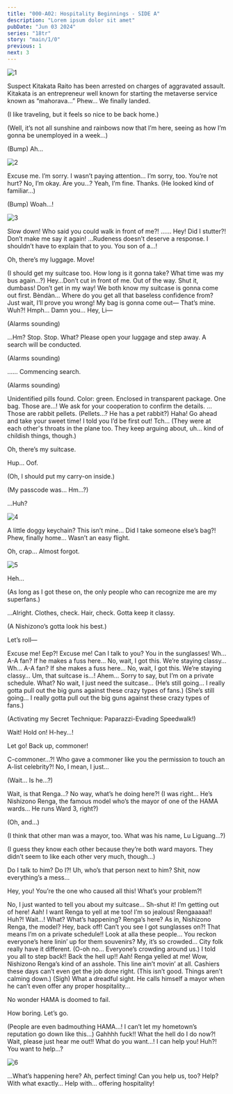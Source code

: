 ```yaml
---
title: "000-A02: Hospitality Beginnings - SIDE A"
description: "Lorem ipsum dolor sit amet"
pubDate: "Jun 03 2024"
series: "18tr"
story: "main/1/0"
previous: 1
next: 3
---
```



<Location name="Tokyo Metropolis International Airport - Baggage Claim"/>

![1](1.png)

<Box type="radio">
Suspect Kitakata Raito has been arrested on charges of aggravated assault. Kitakata is an entrepreneur well known for starting the metaverse service known as “mahorava…”
</Box>

<Bubble mc>
Phew… We finally landed.

(I like traveling, but it feels so nice to be back home.)

(Well, it’s not all sunshine and rainbows now that I’m here, seeing as how I’m gonna be unemployed in a week…)

(Bump) Ah…
</Bubble>

![2](2.png)

<Bubble character="Liguang" name="Man with Long Hair">
Excuse me.
</Bubble>

<Bubble mc>
I’m sorry. I wasn’t paying attention…
</Bubble>

<Bubble character="Liguang" name="Man with Long Hair">
I’m sorry, too. You’re not hurt?
</Bubble>

<Bubble mc>
No, I’m okay. Are you…?
</Bubble>

<Bubble character="Liguang" name="Man with Long Hair">
Yeah, I’m fine. Thanks.
</Bubble>

<Bubble mc>
(He looked kind of familiar…)

(Bump) Woah…!
</Bubble>

![3](@/img/st/illust/001_01.jpg)

<Bubble character="Renga" name="Man with Red Hair">
Slow down! Who said you could walk in front of me?!
</Bubble>

<Bubble character="Liguang" name="Man with Long Hair">
……
</Bubble>

<Bubble character="Renga" name="Man with Red Hair">
Hey! Did I stutter?! Don’t make me say it again!
</Bubble>

<Bubble character="Liguang" name="Man with Long Hair">
…Rudeness doesn’t deserve a response. I shouldn’t have to explain that to you.
</Bubble>

<Bubble character="Renga" name="Man with Red Hair">
You son of a…!

Oh, there’s my luggage. Move!
</Bubble>

<Bubble mc>
(I should get my suitcase too. How long is it gonna take? What time was my bus again…?)
</Bubble>

<Bubble character="Liguang" name="Man with Long Hair">
Hey…Don’t cut in front of me. Out of the way.
</Bubble>

<Bubble character="Renga" name="Man with Red Hair">
Shut it, dumbass! Don’t get in my way! We both know my suitcase is gonna come out first.
</Bubble>

<Bubble character="Liguang" name="Man with Long Hair">
Bèndàn… Where do you get all that baseless confidence from?
</Bubble>

<Bubble character="Renga" name="Man with Red Hair">
Just wait, I’ll prove you wrong! My bag is gonna come out—
</Bubble>

<Bubble character="Liguang" name="Man with Long Hair">
That’s mine.
</Bubble>

<Bubble character="Renga" name="Man with Red Hair">
Wuh?!
</Bubble>

<Bubble character="Liguang" name="Man with Long Hair">
Hmph…
</Bubble>

<Bubble character="Renga" name="Man with Red Hair">
Damn you… Hey, Li—
</Bubble>

(Alarms sounding)

<Bubble character="Liguang" name="Man with Long Hair">
…Hm?
</Bubble>

<Bubble character="Security Robot">
Stop. Stop.
</Bubble>

<Bubble character="Liguang" name="Man with Long Hair">
What?
</Bubble>

<Bubble character="Security Robot">
Please open your luggage and step away. A search will be conducted.
</Bubble>

(Alarms sounding)

<Bubble character="Liguang" name="Man with Long Hair">
……
</Bubble>

<Bubble character="Security Robot">
Commencing search.
</Bubble>

(Alarms sounding)

<Bubble character="Security Robot">
Unidentified pills found. Color: green. Enclosed in transparent package. One bag.
</Bubble>

<Bubble character="Liguang" name="Man with Long Hair">
Those are…!
</Bubble>

<Bubble character="Security Robot">
We ask for your cooperation to confirm the details.
</Bubble>

<Bubble character="Liguang" name="Man with Long Hair">
…Those are rabbit pellets.
</Bubble>

<Bubble mc>
(Pellets…? He has a pet rabbit?)
</Bubble>

<Bubble character="Renga" name="Man with Red Hair">
Haha! Go ahead and take your sweet time! I told you I’d be first out!
</Bubble>

<Bubble character="Liguang" name="Man with Long Hair">
Tch…
</Bubble>

<Bubble mc>
(They were at each other's throats in the plane too. They keep arguing about, uh… kind of childish things, though.)

Oh, there’s my suitcase.

Hup… Oof.

(Oh, I should put my carry-on inside.)

(My passcode was… Hm…?)

…Huh?
</Bubble>

![4](@/img/st/obj/132.webp)

<Bubble mc>
A little doggy keychain? This isn’t mine… Did I take someone else’s bag?!
</Bubble>

<Location name="Tokyo Metropolis International Airport - Lobby"/>

<Bubble character="Renga" name="Man with Red Hair">
Phew, finally home… Wasn’t an easy flight.

Oh, crap… Almost forgot.
</Bubble>

![5](5.png)

<Bubble character="Renga" name="Man with Red Hair">
Heh…

(As long as I got these on, the only people who can recognize me are my superfans.)

…Alright. Clothes, check. Hair, check. Gotta keep it classy.

(A Nishizono’s gotta look his best.)

Let’s roll—
</Bubble>

<Bubble mc>
Excuse me!
</Bubble>

<Bubble character="Renga" name="Man with Red Hair">
Eep?!
</Bubble>

<Bubble mc>
Excuse me! Can I talk to you? You in the sunglasses!
</Bubble>

<Bubble character="Renga" name="Man with Red Hair">
<Diff g="m">
Wh… A-A fan? If he makes a fuss here… No, wait, I got this. We’re staying classy…
</Diff>
<Diff g="f">
Wh… A-A fan? If she makes a fuss here… No, wait, I got this. We’re staying classy…
</Diff>
</Bubble>

<Bubble mc>
Um, that suitcase is…!
</Bubble>

<Bubble character="Renga" name="Man with Red Hair">
Ahem… Sorry to say, but I’m on a private schedule.
</Bubble>

<Bubble mc>
What? No wait, I just need the suitcase…
</Bubble>

<Bubble character="Renga" name="Man with Red Hair">
<Diff g="m">
(He’s still going… I really gotta pull out the big guns against these crazy types of fans.)
</Diff>
<Diff g="f">
(She’s still going… I really gotta pull out the big guns against these crazy types of fans.)
</Diff>

(Activating my Secret Technique: Paparazzi-Evading Speedwalk!)
</Bubble>

<Bubble mc>
Wait! Hold on!
</Bubble>

<Bubble character="Renga" name="Man with Red Hair">
H-hey…!

Let go! Back up, commoner!
</Bubble>

<Bubble mc>
C-commoner…?!
</Bubble>

<Bubble character="Renga" name="Man with Red Hair">
Who gave a commoner like you the permission to touch an A-list celebrity?!
</Bubble>

<Bubble mc>
No, I mean, I just…

(Wait… Is he…?)
</Bubble>

<Bubble character="Woman A">
Wait, is that Renga…?
</Bubble>

<Bubble character="Woman B">
No way, what’s he doing here?!
</Bubble>

<Bubble mc>
(I was right… He’s Nishizono Renga, the famous model who’s the mayor of one of the HAMA wards… He runs Ward 3, right?)

(Oh, and…)

(I think that other man was a mayor, too. What was his name, Lu Liguang…?)

(I guess they know each other because they’re both ward mayors. They didn’t seem to like each other very much, though…)
</Bubble>

<Bubble character="Woman A">
Do I talk to him? Do I?!
</Bubble>

<Bubble character="Woman B">
Uh, who’s that person next to him?
</Bubble>

<Bubble character="Renga">
Shit, now everything’s a mess…

Hey, you! You’re the one who caused all this! What’s your problem?!
</Bubble>

<Bubble mc>
No, I just wanted to tell you about my suitcase…
</Bubble>

<Bubble character="Renga">
Sh-shut it! I’m getting out of here!
</Bubble>

<Bubble character="Woman A">
Aah! I want Renga to yell at me too!
</Bubble>

<Bubble character="Woman B">
I’m so jealous!
</Bubble>

<Bubble character="Woman A">
Rengaaaaa!!
</Bubble>

<Bubble mc>
Huh?! Wait…!
</Bubble>

<Bubble character="Onlooker A">
What? What’s happening?
</Bubble>

<Bubble character="Onlooker B">
Renga’s here? As in, Nishizono Renga, the model?
</Bubble>

<Bubble character="Renga">
Hey, back off! Can’t you see I got sunglasses on?! That means I’m on a private schedule!!
</Bubble>

<Bubble character="Old Man">
Look at alla these people… You reckon everyone’s here linin’ up for them souvenirs?
</Bubble>

<Bubble character="Old Woman">
My, it’s so crowded… City folk really have it different.
</Bubble>

<Bubble mc>
(O-oh no… Everyone’s crowding around us.)
</Bubble>

<Bubble character="Renga">
I told you all to step back!! Back the hell up!!
</Bubble>

<Bubble character="Woman A">
Aah! Renga yelled at me!
</Bubble>

<Bubble character="Onlooker B">
Wow, Nishizono Renga’s kind of an asshole.
</Bubble>

<Bubble character="Old Man">
This line ain’t movin’ at all. Cashiers these days can’t even get the job done right.
</Bubble>

<Bubble mc>
(This isn’t good. Things aren’t calming down.)
</Bubble>

<Bubble character="Kotonojo" name="Girl (?)">
(Sigh) What a dreadful sight. He calls himself a mayor when he can’t even offer any proper hospitality…

No wonder HAMA is doomed to fail.

How boring. Let’s go.
</Bubble>

<Bubble mc>
(People are even badmouthing HAMA…! I can’t let my hometown’s reputation go down like this…)
</Bubble>

<Bubble character="Renga">
Gahhhh fuck!! What the hell do I do now?!
</Bubble>

<Bubble mc>
Wait, please just hear me out!!
</Bubble>

<Bubble character="Renga">
What do you want…!
</Bubble>

<Bubble mc>
I can help you!
</Bubble>

<Bubble character="Renga">
Huh?! You want to help…?
</Bubble>

![6](6.png)

<Bubble character="Liguang">
…What’s happening here?
</Bubble>

<Bubble mc>
Ah, perfect timing! Can you help us, too?
</Bubble>

<Bubble character="Liguang">
Help? With what exactly…
</Bubble>

<Bubble mc>
Help with… offering hospitality!
</Bubble>
